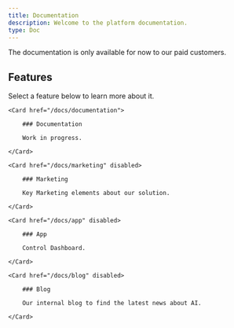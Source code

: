 ```yaml
---
title: Documentation
description: Welcome to the platform documentation.
type: Doc
---
```


<Callout>
  The documentation is only available for now to our paid customers.
</Callout>

## Features

Select a feature below to learn more about it.

<div className="w-3/5 grid sm:grid-cols-2 gap-4 mt-6">

```
<Card href="/docs/documentation">

    ### Documentation

    Work in progress.

</Card>

<Card href="/docs/marketing" disabled>

    ### Marketing

    Key Marketing elements about our solution.

</Card>

<Card href="/docs/app" disabled>

    ### App

    Control Dashboard.

</Card>

<Card href="/docs/blog" disabled>

    ### Blog

    Our internal blog to find the latest news about AI.

</Card>
```

</div>
